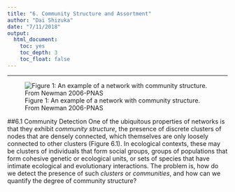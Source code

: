 ```yaml
---
title: "6. Community Structure and Assortment"
author: "Dai Shizuka"
date: "7/11/2018"
output: 
  html_document:
    toc: yes
    toc_depth: 3
    toc_float: false
---
```


-----

![Figure 1: An example of a network with community structure. From Newman 2006-PNAS](https://www.dropbox.com/s/zdwuurj6kujbkdb/Newman2006_figure.png?dl=1)

##6.1 Community Detection
One of the ubiquitous properties of networks is that they exhibit *community structure*, the presence of discrete clusters of nodes that are densely connected, which themselves are only loosely connected to other clusters (Figure 6.1). In ecological contexts, these may be clusters of individuals that form social groups, groups of populations that form cohesive genetic or ecological units, or sets of species that have intimate ecological and evolutionary interactions. The problem is, how do we detect the presence of such *clusters* or *communities*, and how can we quantify the degree of community structure?